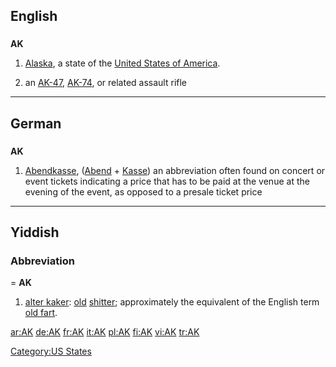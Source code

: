 {{also|ak|aK|ak'}}
==English==

==={{abbreviation}}===
'''AK'''

# {{US}} [[Alaska]], a state of the [[United States of America]].
# an [[AK-47]], [[AK-74]], or related assault rifle

[[Category:US States]]

----
==German==
==={{abbreviation|lang=de}}===
'''AK'''
# [[Abendkasse]], ([[Abend]] + [[Kasse]]) an abbreviation often found on concert or event tickets indicating a price that has to be paid at the venue at the evening of the event, as opposed to a presale ticket price

----
==Yiddish==

===Abbreviation====
'''AK''' 

# [[alter kaker]]: {{context|vulgar}} [[old]] [[shitter]]; approximately the equivalent of the English term [[old fart]].

{{seeCites|A.K.}}


[[ar:AK]]
[[de:AK]]
[[fr:AK]]
[[it:AK]]
[[pl:AK]]
[[fi:AK]]
[[vi:AK]]
[[tr:AK]]